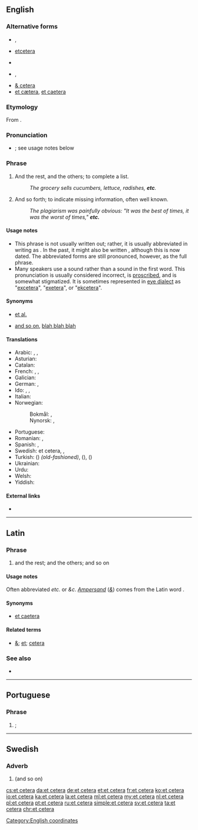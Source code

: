 ==English==

===Alternative forms===
{{top2}}
* {{l|en|etc}}, {{l|en|etc.}}
* [[etcetera]]
* {{l|en|et ceteræ}} {{qualifier|archaic}}
{{mid2}}
* {{l|en|&c}}, {{l|en|&c.}} {{qualifier|dated}}
* [[& cetera]] {{qualifier|dated}}
* [[et cætera]], [[et caetera]] {{qualifier|[[erroneous]] and archaic}}
{{bottom}}

===Etymology===
From {{etyl|la|en}} {{term|et cētera||lang=la|and the rest" or "and so forth}}.

===Pronunciation===
* {{IPA|/ˌɛt ˈsɛt(ə)ɹə/|/ˌɛkˈsɛt(ə)ɹə/|lang=en}}; see usage notes below
*: {{audio|en-us-etc.ogg|Audio (US)|lang=en}}

===Phrase===
{{head|en|phrase}}

# And the rest, and the others; to complete a list.
#: ''The grocery sells cucumbers, lettuce, radishes, '''etc'''.''
# And so forth; to indicate missing information, often well known.
#: ''The plagiarism was painfully obvious: "It was the best of times, it was the worst of times," '''etc.'''''

====Usage notes====
* This phrase is not usually written out; rather, it is usually abbreviated in writing as {{term|etc.|lang=en}}. In the past, it might also be written {{term|&c.|lang=en}}, although this is now dated. The abbreviated forms are still pronounced, however, as the full phrase.
* Many speakers use a {{IPAchar|/k/|lang=en}} sound rather than a {{IPAchar|/t/|lang=en}} sound in the first word. This pronunciation is usually considered incorrect, is [[proscribe]]d, and is somewhat stigmatized. It is sometimes represented in [[eye dialect]] as "[[excetera#English|excetera]]", "[[exetera#English|exetera]]", or "[[ekcetera#English|ekcetera]]".

====Synonyms====
* {{sense|to complete a list}} [[et al.]]
* {{sense|and so forth}} [[and so on]], [[blah blah blah]] {{a|colloquial}}

====Translations====
{{trans-top-also|and so on|and so forth|etc.}}
* Arabic: {{t|ar|وَهَلُمَّ جَرًّا|tr=wa-halumma jarran}}, {{t|ar|إِلَخ}}, {{t|ar|إِلَى آخِرِه}}
* Asturian: {{t|ast|etcétera}}
* Catalan: {{t|ca|etcètera}}
* French: {{t+|fr|et cétéra}}, {{t+|fr|etc.}}, {{t+|fr|et cætera}}
* Galician: {{t|gl|etcétera}}
* German: {{t+|de|etc.}}, {{t+|de|et cetera}}
* Ido: {{t|io|e cetere}}, {{t+|io|e.c.}}, {{t+|io|edc.}}
* Italian: {{t+|it|eccetera}}
* Norwegian:
*: Bokmål: {{t|no|et cetera}}, {{t+|no|etc.}}
*: Nynorsk: {{t|nn|et cetera}}, {{t|nn|etc.}}
{{trans-mid}}
* Portuguese: {{t+|pt|et cetera}}
* Romanian: {{t|ro|etc.}}, {{t+|ro|etcetera}}
* Spanish: {{t+|es|etcétera}}, {{t|es|y más}}
* Swedish: et cetera, {{t+|sv|etc.}}, {{t+|sv|etcetera}}
* Turkish: {{t|tr|ve saire}} ({{t|tr|vs}}) ''(old-fashioned)'', {{t|tr|ve bunun gibi}} ({{t|tr|vb}}), {{t|tr|ve benzeri}} ({{t|tr|vb}})
* Ukrainian: {{t|uk|і так да́лі|sc=Cyrl}}
* Urdu: {{t|ur|وغیرہ|tr=vaġairah|sc=ur-Arab}}
* Welsh: {{t|cy|ac yn y blaen}}
* Yiddish: {{t|yi|און אַזוי ווײַטער|sc=Hebr}}
{{trans-bottom}}

====External links====
* {{pedialite}}

[[Category:English coordinates]]

----

==Latin==

===Phrase===
{{head|la|phrase|head=[[et]] [[cētera]]}}

# and the rest; and the others; and so on

====Usage notes====
Often abbreviated ''etc.'' or ''&c''. ''[[ampersand|Ampersand]]'' (''[[&]]'') comes from the Latin word {{term|et||and|lang=la}}.

====Synonyms====
* [[et caetera]]

====Related terms====
* [[&]]; [[et]]; [[cetera]]

===See also===
* {{l|la|et hoc genus omne}}

----

==Portuguese==

===Phrase===
{{head|pt|phrase|head=[[et]] [[cetera]]}}

# {{l/en|et cetera}}; {{l/en|and so on}}

----

==Swedish==

===Adverb===
{{head|sv|adverb}}

# {{l|en|et cetera}} (and so on)

{{tbot entry|Swedish|etcetera|2009|April|sv}}

[[cs:et cetera]]
[[da:et cetera]]
[[de:et cetera]]
[[et:et cetera]]
[[fr:et cetera]]
[[ko:et cetera]]
[[io:et cetera]]
[[ka:et cetera]]
[[la:et cetera]]
[[ml:et cetera]]
[[my:et cetera]]
[[nl:et cetera]]
[[pl:et cetera]]
[[pt:et cetera]]
[[ru:et cetera]]
[[simple:et cetera]]
[[sv:et cetera]]
[[ta:et cetera]]
[[chr:et cetera]]